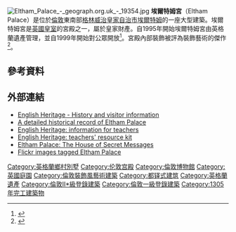 [[File:Eltham_Palace_-_geograph.org.uk_-_19354.jpg|thumbnail]]
'''埃爾特姆宮'''（Eltham Palace）是位於[[倫敦|倫敦]]東南部[[格林威治皇家自治市|格林威治皇家自治市]][[埃爾特姆|埃爾特姆]]的一座大型建築。埃爾特姆宮是[[英國皇室|英國皇室]]的宮殿之一，屬於皇家財產。自1995年開始埃爾特姆宮由英格蘭遺產管理，並自1999年開始對公眾開放<ref name="former">{{cite web| title=Unoccupied Royal Residences| url=http://www.royal.gov.uk/TheRoyalResidences/FormerRoyalResidences/Historicresidences.aspx| publisher=The Royal Household| accessdate=3 January 2012| archive-date=2018-01-06| archive-url=https://web.archive.org/web/20180106070353/http://www.royal.gov.uk/TheRoyalResidences/FormerRoyalResidences/Historicresidences.aspx| dead-url=no}}</ref>。宮殿內部裝飾被評為裝飾藝術的傑作<ref name="londontown">{{cite web| title=Eltham Palace| url=http://www.londontown.com/LondonInformation/Attraction/Eltham_Palace/c532/| publisher=LondonTown.com| accessdate=3 January 2012| archive-date=2021-01-12| archive-url=https://web.archive.org/web/20210112020449/http://www.londontown.com/LondonInformation/Attraction/Eltham_Palace/c532/| dead-url=no}}</ref>。
==參考資料==
{{Reflist|33em}}
==外部連結==
{{Commons category|Eltham Palace}}
*[http://www.english-heritage.org.uk/daysout/properties/eltham-palace-and-gardens/ English Heritage - History and visitor information] {{Wayback|url=http://www.english-heritage.org.uk/daysout/properties/eltham-palace-and-gardens/ |date=20150312214710 }}
*[https://web.archive.org/web/20110728103535/http://www.pastscape.org/hob.aspx?hob_id=408051 A detailed historical record of Eltham Palace]
*[http://www.english-heritage.org.uk/publications/eltham-palace-information-for-teachers/ English Heritage: information for teachers] {{Wayback|url=http://www.english-heritage.org.uk/publications/eltham-palace-information-for-teachers/ |date=20110802031322 }}
*[http://www.english-heritage.org.uk/publications/eltham-palace-teachers-kit/ English Heritage: teachers' resource kit] {{Wayback|url=http://www.english-heritage.org.uk/publications/eltham-palace-teachers-kit/ |date=20110802031336 }}
*[https://web.archive.org/web/20160307155947/https://judithhabgood.wordpress.com/publications/eltham-palace-an-alternative-guide/ Eltham Palace: The House of Secret Messages]
*[http://www.flickr.com/search/?w=all&q=Eltham+Palace&m=text Flickr images tagged Eltham Palace]

{{coord|display=title}}
{{normdaten}}
{{DEFAULTSORT:Eltham}}
[[Category:英格蘭鄉村別墅|Category:英格蘭鄉村別墅]]
[[Category:伦敦宫殿|Category:伦敦宫殿]]
[[Category:倫敦博物館|Category:倫敦博物館]]
[[Category:英國庭園|Category:英國庭園]]
[[Category:倫敦裝飾風藝術建築|Category:倫敦裝飾風藝術建築]]
[[Category:都铎式建筑|Category:都铎式建筑]]
[[Category:英格蘭遺產|Category:英格蘭遺產]]
[[Category:倫敦II*級登錄建築|Category:倫敦II*級登錄建築]]
[[Category:倫敦一級登錄建築|Category:倫敦一級登錄建築]]
[[Category:1305年完工建築物|Category:1305年完工建築物]]

{{UK-stub}}